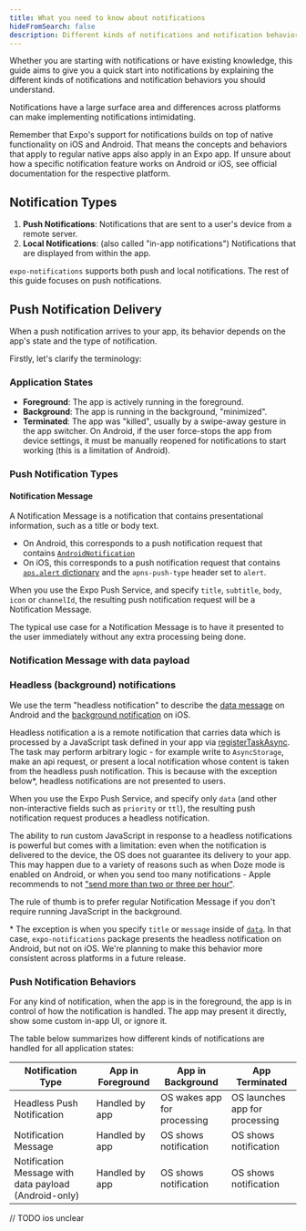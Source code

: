 ```yaml
---
title: What you need to know about notifications
hideFromSearch: false
description: Different kinds of notifications and notification behaviors you need to know before you get started.
---
```


Whether you are starting with notifications or have existing knowledge, this guide aims to give you a quick start into notifications by explaining the different kinds of notifications and notification behaviors you should understand.

Notifications have a large surface area and differences across platforms can make implementing notifications intimidating.

Remember that Expo's support for notifications builds on top of native functionality on iOS and Android. That means the concepts and behaviors that apply to regular native apps also apply in an Expo app. If unsure about how a specific notification feature works on Android or iOS, see official documentation for the respective platform.

## Notification Types

1. **Push Notifications**: Notifications that are sent to a user's device from a remote server.
2. **Local Notifications**: (also called "in-app notifications") Notifications that are displayed from within the app.

`expo-notifications` supports both push and local notifications. The rest of this guide focuses on push notifications.

## Push Notification Delivery

When a push notification arrives to your app, its behavior depends on the app's state and the type of notification.

Firstly, let's clarify the terminology:

### Application States

- **Foreground**: The app is actively running in the foreground.
- **Background**: The app is running in the background, "minimized".
- **Terminated**: The app was "killed", usually by a swipe-away gesture in the app switcher. On Android, if the user force-stops the app from device settings, it must be manually reopened for notifications to start working (this is a limitation of Android).

### Push Notification Types

#### Notification Message

A Notification Message is a notification that contains presentational information, such as a title or body text.

- On Android, this corresponds to a push notification request that contains [`AndroidNotification`](https://firebase.google.com/docs/reference/fcm/rest/v1/projects.messages#AndroidNotification)
- On iOS, this corresponds to a push notification request that contains [`aps.alert` dictionary](https://developer.apple.com/documentation/usernotifications/generating-a-remote-notification#Create-the-JSON-payload) and the `apns-push-type` header set to `alert`.

When you use the Expo Push Service, and specify `title`, `subtitle`, `body`, `icon` or `channelId`, the resulting push notification request will be a Notification Message.

The typical use case for a Notification Message is to have it presented to the user immediately without any extra processing being done.

### Notification Message with data payload

### Headless (background) notifications

We use the term "headless notification" to describe the [data message](https://firebase.google.com/docs/cloud-messaging/concept-options#data_messages) on Android and the [background notification](https://developer.apple.com/documentation/usernotifications/pushing-background-updates-to-your-app#Create-a-background-notification) on iOS.

Headless notification a is a remote notification that carries data which is processed by a JavaScript task defined in your app via [registerTaskAsync](/versions/latest/sdk/notifications/#registertaskasynctaskname). The task may perform arbitrary logic - for example write to `AsyncStorage`, make an api request, or present a local notification whose content is taken from the headless push notification. This is because with the exception below\*, headless notifications are not presented to users.

When you use the Expo Push Service, and specify only `data` (and other non-interactive fields such as `priority` or `ttl`), the resulting push notification request produces a headless notification.

The ability to run custom JavaScript in response to a headless notifications is powerful but comes with a limitation: even when the notification is delivered to the device, the OS does not guarantee its delivery to your app. This may happen due to a variety of reasons such as when Doze mode is enabled on Android, or when you send too many notifications - Apple recommends to not ["send more than two or three per hour"](https://developer.apple.com/documentation/usernotifications/pushing-background-updates-to-your-app#overview).

The rule of thumb is to prefer regular Notification Message if you don't require running JavaScript in the background.

\* The exception is when you specify `title` or `message` inside of [`data`](https://github.com/expo/expo-server-sdk-node/blob/88ed8fbfc1345f13911d8a8d30a5d8009aaa8892/src/ExpoClient.ts#L349). In that case, `expo-notifications` package presents the headless notification on Android, but not on iOS. We're planning to make this behavior more consistent across platforms in a future release.

### Push Notification Behaviors

For any kind of notification, when the app is in the foreground, the app is in control of how the notification is handled. The app may present it directly, show some custom in-app UI, or ignore it.

The table below summarizes how different kinds of notifications are handled for all application states:

| Notification Type                                     | App in Foreground | App in Background           | App Terminated                 |
| ----------------------------------------------------- | ----------------- | --------------------------- | ------------------------------ |
| Headless Push Notification                            | Handled by app    | OS wakes app for processing | OS launches app for processing |
| Notification Message                                  | Handled by app    | OS shows notification       | OS shows notification          |
| Notification Message with data payload (Android-only) | Handled by app    | OS shows notification       | OS shows notification          |

// TODO ios unclear
